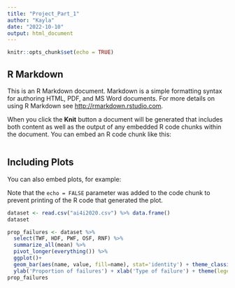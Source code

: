 ```yaml
---
title: "Project_Part_1"
author: "Kayla"
date: "2022-10-10"
output: html_document
---
```


```r
knitr::opts_chunk$set(echo = TRUE)
```

## R Markdown

This is an R Markdown document. Markdown is a simple formatting syntax for authoring HTML, PDF, and MS Word documents. For more details on using R Markdown see <http://rmarkdown.rstudio.com>.

When you click the **Knit** button a document will be generated that includes both content as well as the output of any embedded R code chunks within the document. You can embed an R code chunk like this:

```r

```

## Including Plots

You can also embed plots, for example:


Note that the `echo = FALSE` parameter was added to the code chunk to prevent printing of the R code that generated the plot.

```r
dataset <- read.csv("ai4i2020.csv") %>% data.frame()
dataset
```


```r
prop_failures <- dataset %>% 
  select(TWF, HDF, PWF, OSF, RNF) %>% 
  summarize_all(mean) %>% 
  pivot_longer(everything()) %>% 
  ggplot()+
  geom_bar(aes(name, value, fill=name), stat='identity') + theme_classic() +
  ylab('Proportion of failures') + xlab('Type of failure') + theme(legend.position='none')
prop_failures

```

